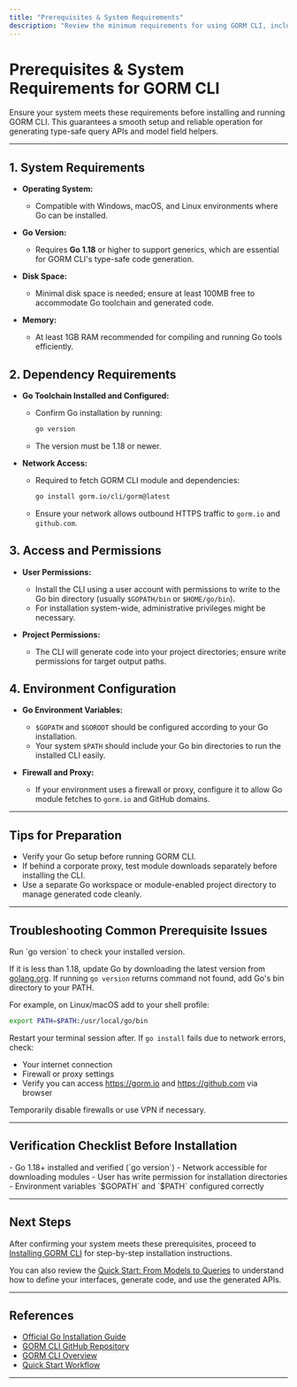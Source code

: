 ```yaml
---
title: "Prerequisites & System Requirements"
description: "Review the minimum requirements for using GORM CLI, including supported Go versions and dependency prerequisites. Ensure your system is ready for a successful installation and reliable operation."
---
```


# Prerequisites & System Requirements for GORM CLI

Ensure your system meets these requirements before installing and running GORM CLI. This guarantees a smooth setup and reliable operation for generating type-safe query APIs and model field helpers.

---

## 1. System Requirements

- **Operating System:**
  - Compatible with Windows, macOS, and Linux environments where Go can be installed.

- **Go Version:**
  - Requires **Go 1.18** or higher to support generics, which are essential for GORM CLI's type-safe code generation.

- **Disk Space:**
  - Minimal disk space is needed; ensure at least 100MB free to accommodate Go toolchain and generated code.

- **Memory:**
  - At least 1GB RAM recommended for compiling and running Go tools efficiently.

## 2. Dependency Requirements

- **Go Toolchain Installed and Configured:**
  - Confirm Go installation by running:

    ```bash
    go version
    ```

  - The version must be 1.18 or newer.

- **Network Access:**
  - Required to fetch GORM CLI module and dependencies:

    ```bash
    go install gorm.io/cli/gorm@latest
    ```

  - Ensure your network allows outbound HTTPS traffic to `gorm.io` and `github.com`.

## 3. Access and Permissions

- **User Permissions:**
  - Install the CLI using a user account with permissions to write to the Go bin directory (usually `$GOPATH/bin` or `$HOME/go/bin`).
  - For installation system-wide, administrative privileges might be necessary.

- **Project Permissions:**
  - The CLI will generate code into your project directories; ensure write permissions for target output paths.

## 4. Environment Configuration

- **Go Environment Variables:**
  - `$GOPATH` and `$GOROOT` should be configured according to your Go installation.
  - Your system `$PATH` should include your Go bin directories to run the installed CLI easily.

- **Firewall and Proxy:**
  - If your environment uses a firewall or proxy, configure it to allow Go module fetches to `gorm.io` and GitHub domains.

---

## Tips for Preparation

- Verify your Go setup before running GORM CLI.
- If behind a corporate proxy, test module downloads separately before installing the CLI.
- Use a separate Go workspace or module-enabled project directory to manage generated code cleanly.

---

## Troubleshooting Common Prerequisite Issues

<AccordionGroup title="Common Prerequisite Issues">
<Accordion title="Go Version Too Low">
Run `go version` to check your installed version.

If it is less than 1.18, update Go by downloading the latest version from [golang.org](https://golang.org/dl/).
</Accordion>
<Accordion title="Go Not Found in PATH">
If running `go version` returns command not found, add Go's bin directory to your PATH.

For example, on Linux/macOS add to your shell profile:

```bash
export PATH=$PATH:/usr/local/go/bin
```

Restart your terminal session after.
</Accordion>
<Accordion title="Network Issues During Installation">
If `go install` fails due to network errors, check:

- Your internet connection
- Firewall or proxy settings
- Verify you can access https://gorm.io and https://github.com via browser

Temporarily disable firewalls or use VPN if necessary.
</Accordion>
</AccordionGroup>

---

## Verification Checklist Before Installation

<Check>
- Go 1.18+ installed and verified (`go version`)
- Network accessible for downloading modules
- User has write permission for installation directories
- Environment variables `$GOPATH` and `$PATH` configured correctly
</Check>

---

## Next Steps

After confirming your system meets these prerequisites, proceed to [Installing GORM CLI](/getting-started/setup-requirements-installation/installing-gorm-cli) for step-by-step installation instructions.

You can also review the [Quick Start: From Models to Queries](/overview/quickstart-features/quickstart-workflow) to understand how to define your interfaces, generate code, and use the generated APIs.

---

## References

- [Official Go Installation Guide](https://golang.org/doc/install)
- [GORM CLI GitHub Repository](https://github.com/go-gorm/cli)
- [GORM CLI Overview](../overview/introduction-value/what-is-gorm-cli)
- [Quick Start Workflow](../overview/quickstart-features/quickstart-workflow)

---
